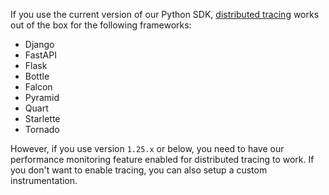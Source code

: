 If you use the current version of our Python SDK, [distributed tracing](/platforms/python/distributed-tracing/#how-to-use-distributed-tracing) works out of the box for the following frameworks:

- Django
- FastAPI
- Flask
- Bottle
- Falcon
- Pyramid
- Quart
- Starlette
- Tornado

However, if you use version `1.25.x` or below, you need to have our <PlatformLink to="/performance/">performance monitoring feature enabled</PlatformLink> for distributed tracing to work. If you don't want to enable tracing, you can also setup a <PlatformLink to="/distributed-tracing/custom-instrumentation/">custom instrumentation</PlatformLink>.
